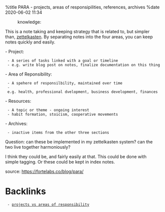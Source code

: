 %title PARA - projects, areas of responsipilities, references, archives
%date 2020-06-02 11:34

:knowledge:

This is a note taking and keeping strategy that is related to, but simpler than, 
[[54|zettelkasten]]. By separating notes into the four areas, you can keep notes quickly
and easily.

- Project: 
  - A series of tasks linked with a goal or timeline
  - e.g. write blog post on notes, finalize documentation on this thing
- Area of Reponsibility:
  - A spehere of responsilbility, maintained over time
  - e.g. health, professional dvelopment, business development, finances
- Resources:
  - A topic or theme - ongoing interest
  - habit formation, stoicism, cooperative movements
- Archives:
  - inactive items from the other three sections

Question: can these be implemented in my zettelkasten system? can the two live
together harmoniously?

I think they could be, and fairly easily at that. This could be done with simple
tagging. Or these could be kept in index notes. 

source: https://fortelabs.co/blog/para/



= Backlinks =
  - [[93|projects vs areas of responsibility]]
